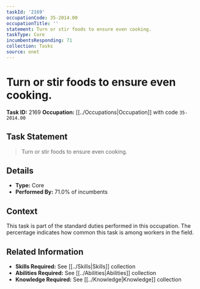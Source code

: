 ```yaml
---
taskId: '2169'
occupationCode: 35-2014.00
occupationTitle: ''
statement: Turn or stir foods to ensure even cooking.
taskType: Core
incumbentsResponding: 71
collection: Tasks
source: onet
---
```

# Turn or stir foods to ensure even cooking.

**Task ID:** 2169
**Occupation:** [[../Occupations|Occupation]] with code `35-2014.00`

## Task Statement

> Turn or stir foods to ensure even cooking.

## Details

- **Type:** Core
- **Performed By:** 71.0% of incumbents

## Context

This task is part of the standard duties performed in this occupation. The percentage indicates how common this task is among workers in the field.

## Related Information

- **Skills Required:** See [[../Skills|Skills]] collection
- **Abilities Required:** See [[../Abilities|Abilities]] collection
- **Knowledge Required:** See [[../Knowledge|Knowledge]] collection
